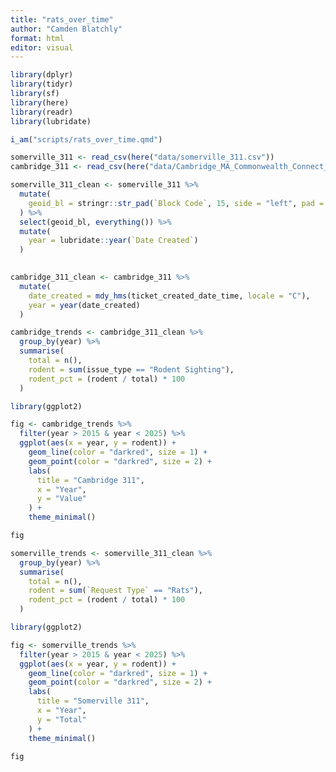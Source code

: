 ```yaml
---
title: "rats_over_time"
author: "Camden Blatchly"
format: html
editor: visual
---
```


```r

library(dplyr)
library(tidyr)
library(sf)
library(here)
library(readr)
library(lubridate)

i_am("scripts/rats_over_time.qmd")

```

```r

somerville_311 <- read_csv(here("data/somerville_311.csv"))
cambridge_311 <- read_csv(here("data/Cambridge_MA_Commonwealth_Connect_Service_Requests_20250729.csv"))

```

```r

somerville_311_clean <- somerville_311 %>%
  mutate(
    geoid_bl = stringr::str_pad(`Block Code`, 15, side = "left", pad = "0")
  ) %>%
  select(geoid_bl, everything()) %>%
  mutate(
    year = lubridate::year(`Date Created`)
  )
  

cambridge_311_clean <- cambridge_311 %>%
  mutate(
    date_created = mdy_hms(ticket_created_date_time, locale = "C"),
    year = year(date_created)
  )

```

```r

cambridge_trends <- cambridge_311_clean %>%
  group_by(year) %>%
  summarise(
    total = n(),
    rodent = sum(issue_type == "Rodent Sighting"),
    rodent_pct = (rodent / total) * 100
  )

```

```r

library(ggplot2)

fig <- cambridge_trends %>%
  filter(year > 2015 & year < 2025) %>%
  ggplot(aes(x = year, y = rodent)) +
    geom_line(color = "darkred", size = 1) +
    geom_point(color = "darkred", size = 2) +
    labs(
      title = "Cambridge 311",
      x = "Year",
      y = "Value"
    ) +
    theme_minimal()

fig
```

```r

somerville_trends <- somerville_311_clean %>%
  group_by(year) %>%
  summarise(
    total = n(),
    rodent = sum(`Request Type` == "Rats"),
    rodent_pct = (rodent / total) * 100
  )

```

```r

library(ggplot2)

fig <- somerville_trends %>%
  filter(year > 2015 & year < 2025) %>%
  ggplot(aes(x = year, y = rodent)) +
    geom_line(color = "darkred", size = 1) +
    geom_point(color = "darkred", size = 2) +
    labs(
      title = "Somerville 311",
      x = "Year",
      y = "Total"
    ) +
    theme_minimal()

fig

```
